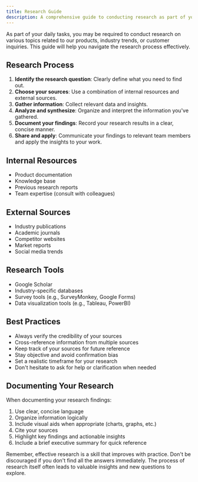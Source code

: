```yaml
---
title: Research Guide
description: A comprehensive guide to conducting research as part of your daily tasks
---
```


As part of your daily tasks, you may be required to conduct research on various topics related to our products, industry trends, or customer inquiries. This guide will help you navigate the research process effectively.

## Research Process

1. **Identify the research question**: Clearly define what you need to find out.
2. **Choose your sources**: Use a combination of internal resources and external sources.
3. **Gather information**: Collect relevant data and insights.
4. **Analyze and synthesize**: Organize and interpret the information you've gathered.
5. **Document your findings**: Record your research results in a clear, concise manner.
6. **Share and apply**: Communicate your findings to relevant team members and apply the insights to your work.

## Internal Resources

- Product documentation
- Knowledge base
- Previous research reports
- Team expertise (consult with colleagues)

## External Sources

- Industry publications
- Academic journals
- Competitor websites
- Market reports
- Social media trends

## Research Tools

- Google Scholar
- Industry-specific databases
- Survey tools (e.g., SurveyMonkey, Google Forms)
- Data visualization tools (e.g., Tableau, PowerBI)

## Best Practices

- Always verify the credibility of your sources
- Cross-reference information from multiple sources
- Keep track of your sources for future reference
- Stay objective and avoid confirmation bias
- Set a realistic timeframe for your research
- Don't hesitate to ask for help or clarification when needed

## Documenting Your Research

When documenting your research findings:

1. Use clear, concise language
2. Organize information logically
3. Include visual aids when appropriate (charts, graphs, etc.)
4. Cite your sources
5. Highlight key findings and actionable insights
6. Include a brief executive summary for quick reference

Remember, effective research is a skill that improves with practice. Don't be discouraged if you don't find all the answers immediately. The process of research itself often leads to valuable insights and new questions to explore.

<LinkCard title="Back to Daily Tasks Overview" href="/daily-tasks/overview/" description="Return to the overview of daily tasks." />
